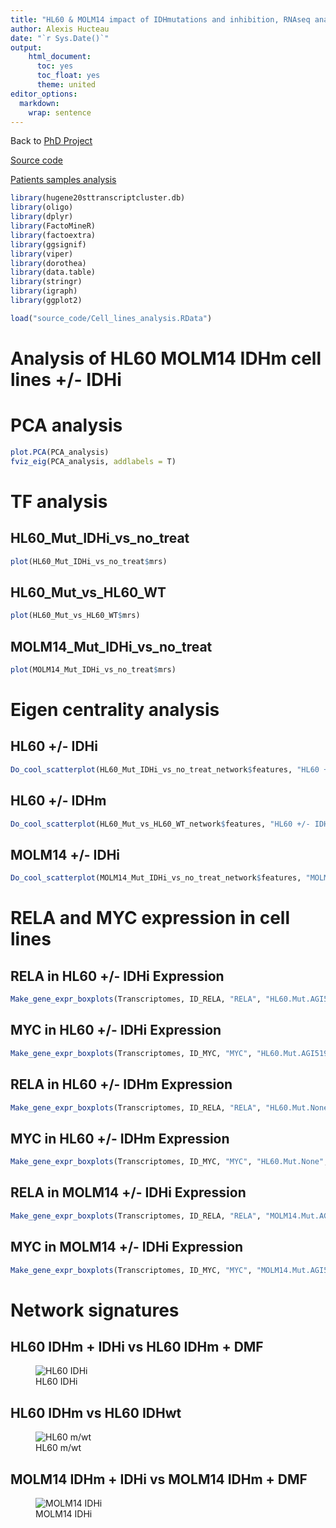 ```yaml
---
title: "HL60 & MOLM14 impact of IDHmutations and inhibition, RNAseq analysis"
author: Alexis Hucteau
date: "`r Sys.Date()`"
output:
    html_document: 
      toc: yes
      toc_float: yes
      theme: united
editor_options: 
  markdown: 
    wrap: sentence
---
```


Back to [PhD Project](https://alexishucteau.github.io/PhD_project/)

[Source code](https://alexishucteau.github.io/PhD_project/Analysis/source_code/HL60_MOLM14_RNAseq_code.R)

[Patients samples analysis](https://alexishucteau.github.io/PhD_project/Analysis/Patients_samples_Koichi_and_Verhaak_analysis)

```r
library(hugene20sttranscriptcluster.db)
library(oligo)
library(dplyr)
library(FactoMineR)
library(factoextra)
library(ggsignif)
library(viper)
library(dorothea)
library(data.table)
library(stringr)
library(igraph)
library(ggplot2)

load("source_code/Cell_lines_analysis.RData")
```


# Analysis of HL60 MOLM14 IDHm cell lines +/- IDHi

# PCA analysis

```r
plot.PCA(PCA_analysis)
fviz_eig(PCA_analysis, addlabels = T)
```

# TF analysis

## HL60_Mut_IDHi_vs_no_treat

```r
plot(HL60_Mut_IDHi_vs_no_treat$mrs)
```

## HL60_Mut_vs_HL60_WT

```r
plot(HL60_Mut_vs_HL60_WT$mrs)
```

## MOLM14_Mut_IDHi_vs_no_treat

```r
plot(MOLM14_Mut_IDHi_vs_no_treat$mrs)
```

# Eigen centrality analysis

## HL60 +/- IDHi

```r
Do_cool_scatterplot(HL60_Mut_IDHi_vs_no_treat_network$features, "HL60 +/- IDHi")
```

## HL60 +/- IDHm

```r
Do_cool_scatterplot(HL60_Mut_vs_HL60_WT_network$features, "HL60 +/- IDHm")
```

## MOLM14 +/- IDHi

```r
Do_cool_scatterplot(MOLM14_Mut_IDHi_vs_no_treat_network$features, "MOLM14 +/- IDHi")
```


# RELA and MYC expression in cell lines

## RELA in HL60 +/- IDHi Expression

```r
Make_gene_expr_boxplots(Transcriptomes, ID_RELA, "RELA", "HL60.Mut.AGI5198", "HL60_IDHi", "HL60.Mut.DMF", "HL60_DMF", Phenotype)
```

## MYC in HL60 +/- IDHi  Expression

```r
Make_gene_expr_boxplots(Transcriptomes, ID_MYC, "MYC", "HL60.Mut.AGI5198", "HL60_IDHi", "HL60.Mut.DMF", "HL60_DMF", Phenotype)
```

## RELA in HL60 +/- IDHm  Expression

```r
Make_gene_expr_boxplots(Transcriptomes, ID_RELA, "RELA", "HL60.Mut.None", "HL60_Mut", "HL60.WT.None", "HL60_WT", Phenotype)
```

## MYC in HL60 +/- IDHm  Expression

```r
Make_gene_expr_boxplots(Transcriptomes, ID_MYC, "MYC", "HL60.Mut.None", "HL60_Mut", "HL60.WT.None", "HL60_WT", Phenotype)
```

## RELA in MOLM14 +/- IDHi  Expression

```r
Make_gene_expr_boxplots(Transcriptomes, ID_RELA, "RELA", "MOLM14.Mut.AGI5198", "MOLM14_IDHi", "MOLM14.Mut.DMF", "MOLM14_DMF", Phenotype)
```

## MYC in MOLM14 +/- IDHi  Expression

```r
Make_gene_expr_boxplots(Transcriptomes, ID_MYC, "MYC", "MOLM14.Mut.AGI5198", "MOLM14_IDHi", "MOLM14.Mut.DMF", "MOLM14_DMF", Phenotype)
```

# Network signatures

## HL60 IDHm + IDHi vs HL60 IDHm + DMF

![HL60 IDHi](../Pictures/HL60_IDHi.png) 

## HL60 IDHm vs HL60 IDHwt 

![HL60 m/wt](../Pictures/HL60_Mut.png)

## MOLM14 IDHm + IDHi vs MOLM14 IDHm + DMF

![MOLM14 IDHi](../Pictures/MOLM14_IDHi.png)
